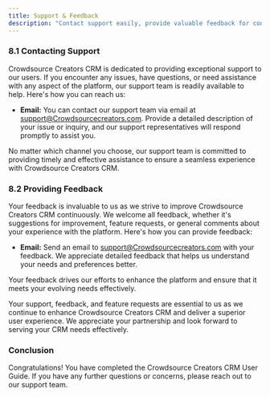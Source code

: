 ```yaml
---
title: Support & Feedback
description: "Contact support easily, provide valuable feedback for continuous improvement."
---
```


### 8.1 Contacting Support

Crowdsource Creators CRM is dedicated to providing exceptional support to our users. If you encounter any issues, have questions, or need assistance with any aspect of the platform, our support team is readily available to help. Here's how you can reach us:

- **Email:** You can contact our support team via email at support@Crowdsourcecreators.com. Provide a detailed description of your issue or inquiry, and our support representatives will respond promptly to assist you.

No matter which channel you choose, our support team is committed to providing timely and effective assistance to ensure a seamless experience with Crowdsource Creators CRM.

### 8.2 Providing Feedback

Your feedback is invaluable to us as we strive to improve Crowdsource Creators CRM continuously. We welcome all feedback, whether it's suggestions for improvement, feature requests, or general comments about your experience with the platform. Here's how you can provide feedback:

- **Email:** Send an email to support@Crowdsourcecreators.com with your feedback. We appreciate detailed feedback that helps us understand your needs and preferences better.

Your feedback drives our efforts to enhance the platform and ensure that it meets your evolving needs effectively.

Your support, feedback, and feature requests are essential to us as we continue to enhance Crowdsource Creators CRM and deliver a superior user experience. We appreciate your partnership and look forward to serving your CRM needs effectively.

### Conclusion

Congratulations! You have completed the Crowdsource Creators CRM User Guide. If you have any further questions or concerns, please reach out to our support team.
